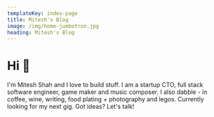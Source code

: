 ```yaml
---
templateKey: index-page
title: Mitesh's Blog
image: /img/home-jumbotron.jpg
heading: Mitesh's Blog
---
```




# Hi 👋

I'm Mitesh Shah and I love to build stuff. I am a startup CTO, full stack software engineer, game maker and music composer. I also dabble - in coffee, wine, writing, food plating + photography and legos. Currently looking for my next gig. Got ideas? Let's talk!

<Available availableFreelance={true} availableFullTime={false} />

<Technologies />
